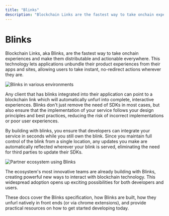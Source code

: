 ```yaml
---
title: "Blinks"
description: "Blockchain Links are the fastest way to take onchain experiences and make them distributable and actionable everywhere."
---
```


# Blinks

Blockchain Links, aka Blinks, are the fastest way to take onchain experiences and make them distributable and actionable everywhere. This technology lets applications unbundle their product experiences from their apps and sites, allowing users to take instant, no-redirect actions wherever they are.

![Blinks in various environments](https://res.cloudinary.com/dnxjhra4h/image/upload/f_auto,q_auto/dialect-docs/blinks-landing.png)

Any client that has blinks integrated into their application can point to a blockchain link which will automatically unfurl into complete, interactive experiences. Blinks don't just remove the need of SDKs in most cases, but also ensure that the implementation of your service follows your design principles and best practices, reducing the risk of incorrect implementations or poor user experiences.

By building with blinks, you ensure that developers can integrate your service in seconds while you still own the blink. Since you maintain full control of the blink from a single location, any updates you make are automatically reflected wherever your blink is served, eliminating the need for third parties to update their SDKs.

<img src="https://res.cloudinary.com/dnxjhra4h/image/upload/f_auto,q_auto/dialect-docs/partners-ecosystem.png" alt="Partner ecosystem using Blinks" />

The ecosystem's most innovative teams are already building with Blinks, creating powerful new ways to interact with blockchain technology. This widespread adoption opens up exciting possibilities for both developers and users.

These docs cover the Blinks specification, how Blinks are built, how they unfurl natively in front ends (or via chrome extensions), and provide practical resources on how to get started developing today.